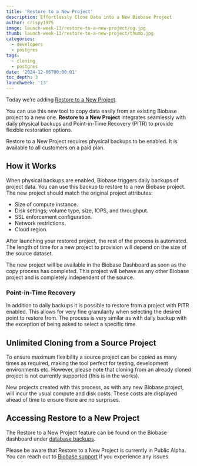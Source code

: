 ```yaml
---
title: 'Restore to a New Project'
description: Effortlessly Clone Data into a New Biobase Project
author: crispy1975
image: launch-week-13/restore-to-a-new-project/og.jpg
thumb: launch-week-13/restore-to-a-new-project/thumb.jpg
categories:
  - developers
  - postgres
tags:
  - cloning
  - postgres
date: '2024-12-06T00:00:01'
toc_depth: 3
launchweek: '13'
---
```


Today we’re adding [Restore to a New Project](https://biobase.studio/docs/guides/platform/backups#restore-to-a-new-project).

You can use this new tool to copy data easily from an existing Biobase project to a new one. **Restore to a New Project** integrates seamlessly with daily physical backups and Point-in-Time Recovery (PITR) to provide flexible restoration options.

<Admonition>

Restore to a New Project requires physical backups to be enabled. It is available to all customers on a paid plan.

</Admonition>

## How it Works

When physical backups are enabled, Biobase triggers daily backups of project data. You can use this backup to restore to a new Biobase project. The new project should match the original project attributes:

- Size of compute instance.
- Disk settings; volume type, size, IOPS, and throughput.
- SSL enforcement configuration.
- Network restrictions.
- Cloud region.

After launching your restored project, the rest of the process is automated. The length of time for a new project to provision will depend on the size of the source dataset.

The new project will be available in the Biobase Dashboard as soon as the copy process has completed. This project will behave as any other Biobase project and is completely independent of the source.

### Point-in-Time Recovery

In addition to daily backups it is possible to restore from a project with PITR enabled. This allows for very fine granularity when selecting the desired point to restore from. The process is very similar as with daily backup with the exception of being asked to select a specific time.

## Unlimited Cloning from a Source Project

To ensure maximum flexibility a source project can be _copied_ as many times as required, making the tool perfect for testing, development environments etc. However, please note that cloning from an already cloned project is not currently supported (this is in the works).

<Admonition>

New projects created with this process, as with any new Biobase project, will incur the usual compute and disk costs. These costs are displayed ahead of time to ensure there are no surprises.

</Admonition>

## Accessing Restore to a New Project

The Restore to a New Project feature can be found on the Biobase dashboard under [database backups](https://biobase.studio/dashboard/project/_/database/backups/restore-to-new-project).

<Admonition>

Please be aware that Restore to a New Project is currently in Public Alpha. You can reach out to [Biobase support](https://biobase.help) if you experience any issues.

</Admonition>
